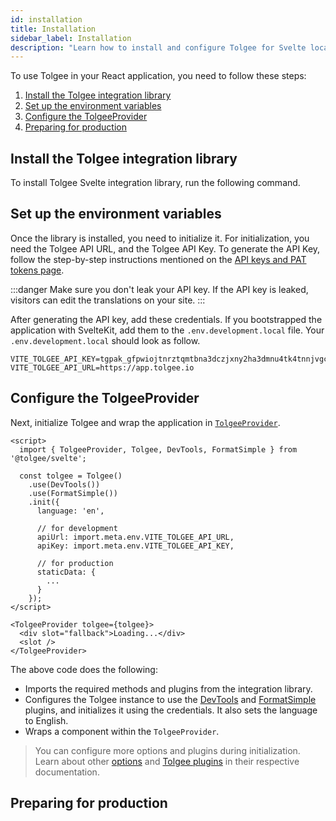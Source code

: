 ```yaml
---
id: installation
title: Installation
sidebar_label: Installation
description: "Learn how to install and configure Tolgee for Svelte localization. Step-by-step guide covers library installation, environment setup, TolgeeProvider configuration, and production preparation. Includes code examples."
---
```



To use Tolgee in your React application, you need to follow these steps:

1. [Install the Tolgee integration library](#install-the-tolgee-integration-library)
2. [Set up the environment variables](#set-up-the-environment-variables)
3. [Configure the TolgeeProvider](#configure-the-tolgeeprovider)
4. [Preparing for production](#preparing-for-production)

## Install the Tolgee integration library

To install Tolgee Svelte integration library, run the following command.

<InstallationTabs lib="@tolgee/svelte" />

## Set up the environment variables


Once the library is installed, you need to initialize it. For initialization, you need the Tolgee API URL, and the Tolgee API Key. To generate the API Key, follow the step-by-step instructions mentioned on the [API keys and PAT tokens page](../../../platform/account_settings/api_keys_and_pat_tokens).

:::danger
Make sure you don't leak your API key. If the API key is leaked, visitors can edit the translations on your site.
:::

After generating the API key, add these credentials. If you bootstrapped the application with SvelteKit, add them to the `.env.development.local` file. Your `.env.development.local` should look as follow.

```env
VITE_TOLGEE_API_KEY=tgpak_gfpwiojtnrztqmtbna3dczjxny2ha3dmnu4tk4tnnjvgc
VITE_TOLGEE_API_URL=https://app.tolgee.io
```

## Configure the TolgeeProvider

Next, initialize Tolgee and wrap the application in [`TolgeeProvider`](./api#tolgeeprovider).

```svelte
<script>
  import { TolgeeProvider, Tolgee, DevTools, FormatSimple } from '@tolgee/svelte';

  const tolgee = Tolgee()
    .use(DevTools())
    .use(FormatSimple())
    .init({
      language: 'en',

      // for development
      apiUrl: import.meta.env.VITE_TOLGEE_API_URL,
      apiKey: import.meta.env.VITE_TOLGEE_API_KEY,

      // for production
      staticData: {
        ...
      }
    });
</script>

<TolgeeProvider tolgee={tolgee}>
  <div slot="fallback">Loading...</div>
  <slot />
</TolgeeProvider>
```
The above code does the following:

- Imports the required methods and plugins from the integration library.
- Configures the Tolgee instance to use the [DevTools](../../api/web_package/plugins#devtools) and [FormatSimple](../../api/core_package/format-simple) plugins, and initializes it using the credentials. It also sets the language to English.
- Wraps a component within the `TolgeeProvider`.

> You can configure more options and plugins during initialization. Learn about other [options](../../api/core_package/options) and [Tolgee plugins](../../plugins) in their respective documentation.

## Preparing for production

<PreparingForProduction />

<ExampleBanner framework="Svelte" />
